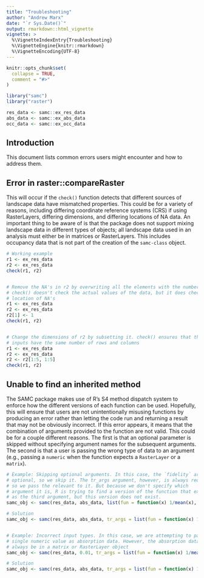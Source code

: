 ```yaml
---
title: "Troubleshooting"
author: "Andrew Marx"
date: "`r Sys.Date()`"
output: rmarkdown::html_vignette
vignette: >
  %\VignetteIndexEntry{Troubleshooting}
  %\VignetteEngine{knitr::rmarkdown}
  %\VignetteEncoding{UTF-8}
---
```


```r
knitr::opts_chunk$set(
  collapse = TRUE,
  comment = "#>"
)

library("samc")
library("raster")

res_data <- samc::ex_res_data
abs_data <- samc::ex_abs_data
occ_data <- samc::ex_occ_data
```

## Introduction

This document lists common errors users might encounter and how to address them.


## Error in raster::compareRaster

This will occur if the `check()` function detects that different sources of landscape data have mismatched properties. This could be for a variety of reasons, including differing coordinate reference systems (CRS) if using RasterLayers, differing dimensions, and differing locations of NA data. An important thing to be aware of is that the package does not support mixing landscape data in different types of objects; all landscape data used in an analysis must either be in matrices or RasterLayers. This includes occupancy data that is not part of the creation of the `samc-class` object.

```r
# Working example
r1 <- ex_res_data
r2 <- ex_res_data
check(r1, r2)


# Remove the NA's in r2 by overwriting all the elements with the number 1.
# check() doesn't check the actual values of the data, but it does check the
# location of NA's
r1 <- ex_res_data
r2 <- ex_res_data
r2[1] <- 1
check(r1, r2)


# Change the dimensions of r2 by subsetting it. check() ensures that the data
# inputs have the same number of rows and columns
r1 <- ex_res_data
r2 <- ex_res_data
r2 <- r2[1:5, 1:5]
check(r1, r2)
```


## Unable to find an inherited method

The SAMC package makes use of R's S4 method dispatch system to enforce how the different versions of each function can be used. Hopefully, this will ensure that users are not unintentionally misusing functions by producing an error rather than letting the code run and returning a result that may not be obviously incorrect. If this error appears, it means that the combination of arguments provided to the function are not valid. This could be for a couple different reasons. The first is that an optional parameter is skipped without specifying argument names for the subsequent arguments. The second is that a user is passing the wrong type of data to an argument (e.g., passing a `numeric` when the function expects a `RasterLayer` or a `matrix`).

```r
# Example: Skipping optional arguments. In this case, the `fidelity` argument is
# optional, so we skip it. The tr_args argument, however, is always required, 
# so we pass the relevant to it. But because we don't specify which
# argument it is, R is trying to find a version of the function that expects it
# as the third argument, but this version does not exist.
samc_obj <- samc(res_data, abs_data, list(fun = function(x) 1/mean(x), dir = 8, sym = TRUE))

# Solution
samc_obj <- samc(res_data, abs_data, tr_args = list(fun = function(x) 1/mean(x), dir = 8, sym = TRUE))


# Example: Incorrect input types. In this case, we are attempting to pass a
# single numeric value as absorption data. However, the absorption data must 
# always be in a matrix or RasterLayer object
samc_obj <- samc(res_data, 0.01, tr_args = list(fun = function(x) 1/mean(x), dir = 8, sym = TRUE))

# Solution
samc_obj <- samc(res_data, abs_data, tr_args = list(fun = function(x) 1/mean(x), dir = 8, sym = TRUE))
```
